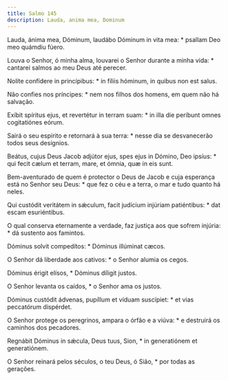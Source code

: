 ```yaml
---
title: Salmo 145
description: Lauda, anima mea, Dominum
---
```


<div class="side-by-side not-content">

Lauda, ánima mea, Dóminum, laudábo Dóminum in vita mea: * psallam Deo meo
    quámdiu fúero.

Louva o Senhor, ó minha alma, louvarei o Senhor durante a minha vida: *
    cantarei salmos ao meu Deus até perecer.

Nolíte confídere in princípibus: * in fíliis hóminum, in quibus non est
    salus.

Não confies nos príncipes: * nem nos filhos dos homens, em quem não há
    salvação.

Exíbit spíritus ejus, et revertétur in terram suam: * in illa die períbunt
    omnes cogitatiónes eórum.

Sairá o seu espírito e retornará à sua terra: * nesse dia se desvanecerão
    todos seus desígnios.

Beátus, cujus Deus Jacob adjútor ejus, spes ejus in Dómino, Deo ipsíus: *
    qui fecit cælum et terram, mare, et ómnia, quæ in eis sunt.

Bem-aventurado de quem é protector o Deus de Jacob e cuja esperança está no
    Senhor seu Deus: * que fez o céu e a terra, o mar e tudo quanto há neles.

Qui custódit veritátem in sǽculum, facit judícium injúriam patiéntibus: *
    dat escam esuriéntibus.

O qual conserva eternamente a verdade, faz justiça aos que sofrem injúria: *
    dá sustento aos famintos.

Dóminus solvit compedítos: * Dóminus illúminat cæcos.

O Senhor dá liberdade aos cativos: * o Senhor alumia os cegos.

Dóminus érigit elísos, * Dóminus díligit justos.

O Senhor levanta os caídos, * o Senhor ama os justos.

Dóminus custódit ádvenas, pupíllum et víduam suscípiet: * et vias peccatórum
    dispérdet.

O Senhor protege os peregrinos, ampara o órfão e a viúva: * e destruirá os
    caminhos dos pecadores.

Regnábit Dóminus in sǽcula, Deus tuus, Sion, * in generatiónem et
    generatiónem.

O Senhor reinará pelos séculos, o teu Deus, ó Sião, * por todas as gerações.

</div>
